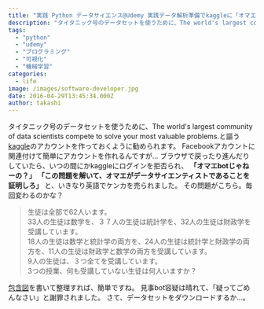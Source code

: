 ```yaml
---
title: "実践 Python データサイエンス@Udemy 実践データ解析準備でkaggleに「オマエbotじゃねーの？」と疑われる。"
description: "タイタニック号のデータセットを使うために、The world's largest community of data scientists compete to..."
tags:
  - "python"
  - "udemy"
  - "プログラミング"
  - "可視化"
  - "機械学習"
categories:
  - life
image: /images/software-developer.jpg
date: 2016-04-29T13:45:34.000Z
author: takashi
---
```



タイタニック号のデータセットを使うために、The world's largest community of data scientists compete to solve your most valuable problems.と謳う<a href="https://www.kaggle.com">kaggle</a>のアカウントを作っておくように勧められます。
Facebookアカウントに関連付けて簡単にアカウントを作れるんですが…
ブラウザで戻ったり進んだりしていたら、いつの間にかkaggleにログインを拒否られ、
<strong>「オマエbotじゃねーの？」</strong>
<strong>「この問題を解いて、オマエがデータサイエンティストであることを証明しろ」</strong>
と、いきなり英語でケンカを売られました。
その問題がこちら。毎回変わるのかな？
<blockquote>
  生徒は全部で62人います。<br />
  33人の生徒は数学を、３７人の生徒は統計学を、32人の生徒は財政学を受講しています。<br />
  18人の生徒は数学と統計学の両方を、24人の生徒は統計学と財政学の両方を、11人の生徒は財政学と数学の両方を受講しています。<br />
  9人の生徒は、３つ全てを受講しています。<br />
  3つの授業、何も受講していない生徒は何人いますか？
</blockquote>
<a href="https://www.google.co.jp/search?q=%E5%8C%85%E5%90%AB%E5%9B%B3&amp;client=ubuntu&amp;hs=wiy&amp;channel=fs&amp;hl=ja&amp;biw=951&amp;bih=646&amp;tbm=isch&amp;tbo=u&amp;source=univ&amp;sa=X&amp;sqi=2&amp;ved=0ahUKEwjp0-Tx9bTMAhWIFpQKHVjkARUQsAQIGg">包含図</a>を書いて整理すれば、簡単ですね。
見事bot容疑は晴れて、「疑ってごめんなさい」と謝罪されました。
さて、データセットをダウンロードするか…。